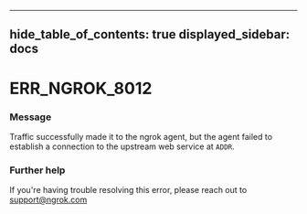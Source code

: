 

---
hide_table_of_contents: true
displayed_sidebar: docs
---


# ERR_NGROK_8012

### Message
Traffic successfully made it to the ngrok agent, but the agent failed to establish a connection to the upstream web service at `ADDR`.

<ErrorDetails />



### Further help
If you're having trouble resolving this error, please reach out to [support@ngrok.com](mailto:support@ngrok.com?subject=Help%20with%20ERR_NGROK_8012)

